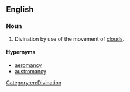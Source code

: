 ==English==

===Noun===
{{en-noun|-}}

# Divination by use of the movement of [[cloud]]s.

====Hypernyms====
*[[aeromancy]]
*[[austromancy]]

[[Category:en:Divination]]